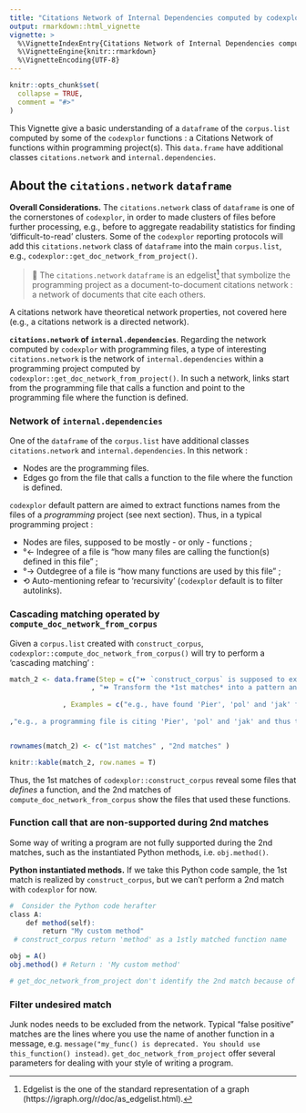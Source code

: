 ```yaml
---
title: "Citations Network of Internal Dependencies computed by codexplor"
output: rmarkdown::html_vignette
vignette: >
  %\VignetteIndexEntry{Citations Network of Internal Dependencies computed by codexplor}
  %\VignetteEngine{knitr::rmarkdown}
  %\VignetteEncoding{UTF-8}
---
```


```r
knitr::opts_chunk$set(
  collapse = TRUE,
  comment = "#>"
)
```

This Vignette give a basic understanding of a `dataframe` of the `corpus.list` computed by some of the `codexplor` functions : a Citations Network of functions within programming project(s). This `data.frame` have additional classes `citations.network` and `internal.dependencies`.

## About the `citations.network` `dataframe` 
**Overall Considerations.** The `citations.network` class of `dataframe` is one of the cornerstones of `codexplor`, in order to made clusters of files before further processing, e.g., before to aggregate readability statistics for finding 'difficult-to-read' clusters. Some of the `codexplor` reporting protocols will add this `citations.network` class of `dataframe` into the main `corpus.list`, e.g., `codexplor::get_doc_network_from_project()`. 

> 🎁 The `citations.network` `dataframe` is an edgelist^[Edgelist is the one of the standard representation of a graph (https://igraph.org/r/doc/as_edgelist.html).] that symbolize the programming project as a document-to-document citations network : a network of documents that cite each others. 

A citations network have theoretical network properties, not covered here (e.g., a citations network is a directed network).

**`citations.network` of `internal.dependencies`**. Regarding the network computed by `codexplor` with programming files, a type of interesting `citations.network` is the network of `internal.dependencies` within a programming project computed by `codexplor::get_doc_network_from_project()`. In such a network, links start from the programming file that calls a function and point to the programming file where the function is defined.

### Network of `internal.dependencies`
One of the `dataframe` of the `corpus.list` have additional classes `citations.network` and `internal.dependencies`. In this network :

- Nodes are the programming files. 
- Edges go from the file that calls a function to the file where the function is defined.

`codexplor` default pattern are aimed to extract functions names from the files of a *programming* project (see next section). Thus, in a typical programming project :

- Nodes are files, supposed to be mostly - or only - functions ;
- °← Indegree of a file is "how many files are calling the function(s) defined in this file" ;
- °→ Outdegree of a file is "how many functions are used by this file" ; 
- ⟲ Auto-mentioning refear to 'recursivity' (`codexplor` default is to filter autolinks).

### Cascading matching operated by `compute_doc_network_from_corpus`
Given a `corpus.list` created with `construct_corpus`, `codexplor::compute_doc_network_from_corpus()` will try to perform a 'cascading matching' :

```r

match_2 <- data.frame(Step = c("⏩ `construct_corpus` is supposed to extract *functions names as a 1st matches*, from the files where these functions are defined)"
                    , "⏩ Transform the *1st matches* into a pattern and search for these patterns in the initial content, in order to compute a Citations Network with these 2nd matches")
             
             , Examples = c("e.g., have found 'Pier', 'pol' and 'jak' function names in 3 separate files" 
                          
,"e.g., a programming file is citing 'Pier', 'pol' and 'jak' and thus this file is linked to the files where we previously found these matches"))


rownames(match_2) <- c("1st matches" , "2nd matches" )

knitr::kable(match_2, row.names = T)


```

Thus, the 1st matches of `codexplor::construct_corpus` reveal some files that *defines* a function, and the 2nd matches of `compute_doc_network_from_corpus` show the files that used these functions.

### Function call that are non-supported during 2nd matches
Some way of writing a program are not fully supported during the 2nd matches, such as the instantiated Python methods, i.e. `obj.method()`.

**Python instantiated methods.** If we take this Python code sample, the 1st match is realized by `construct_corpus`, but we can't perform a 2nd match with `codexplor` for now.

```r
#  Consider the Python code herafter 
class A:
    def method(self):
        return "My custom method"
 # construct_corpus return 'method' as a 1stly matched function name

obj = A()
obj.method() # Return : 'My custom method'

# get_doc_network_from_project don't identify the 2nd match because of the prefix ("obj.")
```


### Filter undesired match
Junk nodes needs to be excluded from the network. Typical "false positive" matches are the lines where you use the name of another function in a message, e.g. `message("my_func() is deprecated. You should use this_function() instead)`. `get_doc_network_from_project` offer several parameters for dealing with your style of writing a program.


